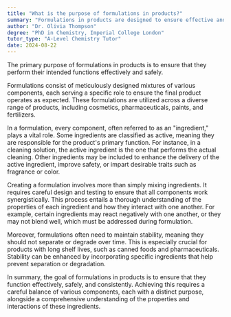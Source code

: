 ```yaml
---
title: "What is the purpose of formulations in products?"
summary: "Formulations in products are designed to ensure effective and safe performance of their intended functions."
author: "Dr. Olivia Thompson"
degree: "PhD in Chemistry, Imperial College London"
tutor_type: "A-Level Chemistry Tutor"
date: 2024-08-22
---
```


The primary purpose of formulations in products is to ensure that they perform their intended functions effectively and safely.

Formulations consist of meticulously designed mixtures of various components, each serving a specific role to ensure the final product operates as expected. These formulations are utilized across a diverse range of products, including cosmetics, pharmaceuticals, paints, and fertilizers.

In a formulation, every component, often referred to as an "ingredient," plays a vital role. Some ingredients are classified as active, meaning they are responsible for the product's primary function. For instance, in a cleaning solution, the active ingredient is the one that performs the actual cleaning. Other ingredients may be included to enhance the delivery of the active ingredient, improve safety, or impart desirable traits such as fragrance or color.

Creating a formulation involves more than simply mixing ingredients. It requires careful design and testing to ensure that all components work synergistically. This process entails a thorough understanding of the properties of each ingredient and how they interact with one another. For example, certain ingredients may react negatively with one another, or they may not blend well, which must be addressed during formulation.

Moreover, formulations often need to maintain stability, meaning they should not separate or degrade over time. This is especially crucial for products with long shelf lives, such as canned foods and pharmaceuticals. Stability can be enhanced by incorporating specific ingredients that help prevent separation or degradation.

In summary, the goal of formulations in products is to ensure that they function effectively, safely, and consistently. Achieving this requires a careful balance of various components, each with a distinct purpose, alongside a comprehensive understanding of the properties and interactions of these ingredients.
    